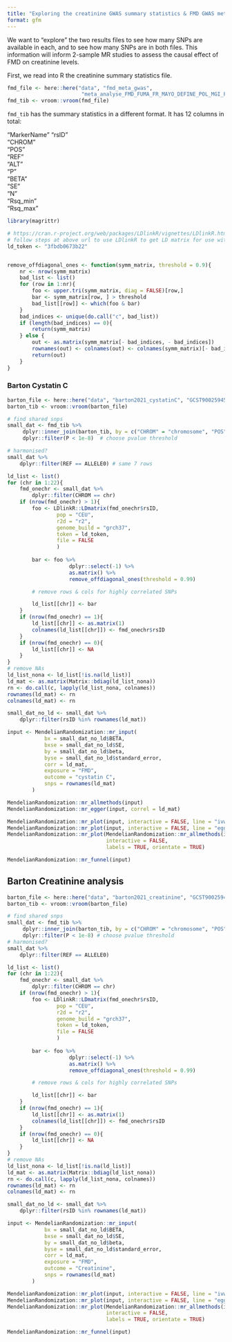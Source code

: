 ```yaml
---
title: "Exploring the creatinine GWAS summary statistics & FMD GWAS meta-analysis summary statistics"
format: gfm
---
```


We want to "explore" the two results files to see how many SNPs are available in each, and to see 
how many SNPs are in both files. This information will inform 2-sample MR studies to 
assess the causal effect of FMD on creatinine levels.

First, we read into R the creatinine summary statistics file.


```r
fmd_file <- here::here("data", "fmd_meta_gwas", 
                        "meta_analyse_FMD_FUMA_FR_MAYO_DEFINE_POL_MGI_FEIRI_HRC_all_2020-08-12.tab")
fmd_tib <- vroom::vroom(fmd_file)
```


`fmd_tib` has the summary statistics in a different format.
It has 12 columns in total:

"MarkerName" 
"rsID"       
"CHROM"      
"POS"        
"REF"       
"ALT"        
"P"          
"BETA"       
"SE"         
"N"         
"Rsq_min"    
"Rsq_max"   


```r
library(magrittr)
```


```r
# https://cran.r-project.org/web/packages/LDlinkR/vignettes/LDlinkR.html
# follow steps at above url to use LDlinkR to get LD matrix for use with MendelianRandomization R pkg
ld_token <- "3fbdb0673b22"


remove_offdiagonal_ones <- function(symm_matrix, threshold = 0.9){
    nr <- nrow(symm_matrix)
    bad_list <- list()
    for (row in 1:nr){
        foo <- upper.tri(symm_matrix, diag = FALSE)[row,]
        bar <- symm_matrix[row, ] > threshold
        bad_list[[row]] <- which(foo & bar)
    }
    bad_indices <- unique(do.call("c", bad_list))
    if (length(bad_indices) == 0){
        return(symm_matrix)
    } else {
        out <- as.matrix(symm_matrix[- bad_indices, - bad_indices])
        rownames(out) <- colnames(out) <- colnames(symm_matrix)[- bad_indices]
        return(out)
    }
}
```


### Barton Cystatin C


```r
barton_file <- here::here("data", "barton2021_cystatinC", "GCST90025945_buildGRCh37.tsv")
barton_tib <- vroom::vroom(barton_file)
```

```r
# find shared snps
small_dat <- fmd_tib %>%
     dplyr::inner_join(barton_tib, by = c("CHROM" = "chromosome", "POS" = "base_pair_location")) %>%
     dplyr::filter(P < 1e-8)  # choose pvalue threshold     

# harmonised? 
small_dat %>%
    dplyr::filter(REF == ALLELE0) # same 7 rows
```

```r
ld_list <- list()
for (chr in 1:22){
    fmd_onechr <- small_dat %>%
        dplyr::filter(CHROM == chr)
    if (nrow(fmd_onechr) > 1){
        foo <- LDlinkR::LDmatrix(fmd_onechr$rsID, 
                pop = "CEU", 
                r2d = "r2", 
                genome_build = "grch37",
                token = ld_token, 
                file = FALSE
                ) 
        
        bar <- foo %>% 
                    dplyr::select(-1) %>%
                    as.matrix() %>%
                    remove_offdiagonal_ones(threshold = 0.99)

        # remove rows & cols for highly correlated SNPs 

        ld_list[[chr]] <- bar
    }
    if (nrow(fmd_onechr) == 1){
        ld_list[[chr]] <- as.matrix(1)
        colnames(ld_list[[chr]]) <- fmd_onechr$rsID       
    }
    if (nrow(fmd_onechr) == 0){
        ld_list[[chr]] <- NA
    }
}
# remove NAs
ld_list_nona <- ld_list[!is.na(ld_list)]
ld_mat <- as.matrix(Matrix::bdiag(ld_list_nona))
rn <- do.call(c, lapply(ld_list_nona, colnames))
rownames(ld_mat) <- rn
colnames(ld_mat) <- rn
```

```r
small_dat_no_ld <- small_dat %>%
    dplyr::filter(rsID %in% rownames(ld_mat))
```

```r
input <- MendelianRandomization::mr_input(
            bx = small_dat_no_ld$BETA, 
            bxse = small_dat_no_ld$SE, 
            by = small_dat_no_ld$beta, 
            byse = small_dat_no_ld$standard_error,
            corr = ld_mat,
            exposure = "FMD",
            outcome = "cystatin C",
            snps = rownames(ld_mat)
        )
```

```r
MendelianRandomization::mr_allmethods(input)
MendelianRandomization::mr_egger(input, correl = ld_mat)

```

```r
MendelianRandomization::mr_plot(input, interactive = FALSE, line = "ivw", labels = TRUE, orientate = TRUE)
MendelianRandomization::mr_plot(input, interactive = FALSE, line = "egger", labels = TRUE, orientate = TRUE)
MendelianRandomization::mr_plot(MendelianRandomization::mr_allmethods(input, method = "all"), 
                                interactive = FALSE, 
                                labels = TRUE, orientate = TRUE)
```

```r
MendelianRandomization::mr_funnel(input)
```


## Barton Creatinine analysis

```r
barton_file <- here::here("data", "barton2021_creatinine", "GCST90025946_buildGRCh37.tsv")
barton_tib <- vroom::vroom(barton_file)
```

```r
# find shared snps
small_dat <- fmd_tib %>%
     dplyr::inner_join(barton_tib, by = c("CHROM" = "chromosome", "POS" = "base_pair_location")) %>%
     dplyr::filter(P < 1e-8) # choose pvalue threshold     
# harmonised? 
small_dat %>%
    dplyr::filter(REF == ALLELE0) 
```

```r
ld_list <- list()
for (chr in 1:22){
    fmd_onechr <- small_dat %>%
        dplyr::filter(CHROM == chr)
    if (nrow(fmd_onechr) > 1){
        foo <- LDlinkR::LDmatrix(fmd_onechr$rsID, 
                pop = "CEU", 
                r2d = "r2", 
                genome_build = "grch37",
                token = ld_token, 
                file = FALSE
                ) 
        
        bar <- foo %>% 
                    dplyr::select(-1) %>%
                    as.matrix() %>%
                    remove_offdiagonal_ones(threshold = 0.99)

        # remove rows & cols for highly correlated SNPs 

        ld_list[[chr]] <- bar
    }
    if (nrow(fmd_onechr) == 1){
        ld_list[[chr]] <- as.matrix(1)
        colnames(ld_list[[chr]]) <- fmd_onechr$rsID       
    }
    if (nrow(fmd_onechr) == 0){
        ld_list[[chr]] <- NA
    }
}
# remove NAs
ld_list_nona <- ld_list[!is.na(ld_list)]
ld_mat <- as.matrix(Matrix::bdiag(ld_list_nona))
rn <- do.call(c, lapply(ld_list_nona, colnames))
rownames(ld_mat) <- rn
colnames(ld_mat) <- rn
```

```r
small_dat_no_ld <- small_dat %>%
    dplyr::filter(rsID %in% rownames(ld_mat))
```

```r
input <- MendelianRandomization::mr_input(
            bx = small_dat_no_ld$BETA, 
            bxse = small_dat_no_ld$SE, 
            by = small_dat_no_ld$beta, 
            byse = small_dat_no_ld$standard_error,
            corr = ld_mat,
            exposure = "FMD",
            outcome = "Creatinine",
            snps = rownames(ld_mat)
        )
```


```r
MendelianRandomization::mr_plot(input, interactive = FALSE, line = "ivw", labels = TRUE, orientate = TRUE)
MendelianRandomization::mr_plot(input, interactive = FALSE, line = "egger", labels = TRUE, orientate = TRUE)
MendelianRandomization::mr_plot(MendelianRandomization::mr_allmethods(input, method = "all"), 
                                interactive = FALSE, 
                                labels = TRUE, orientate = TRUE)
```


```r
MendelianRandomization::mr_funnel(input)
```
